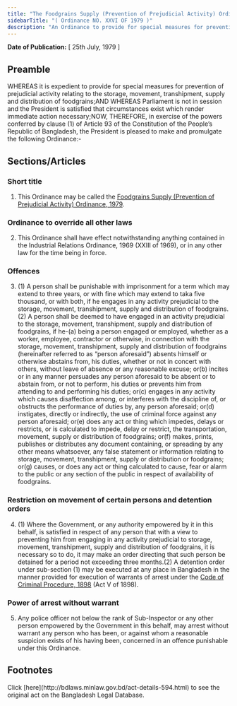 ```yaml
---
title: "The Foodgrains Supply (Prevention of Prejudicial Activity) Ordinance, 1979"
sidebarTitle: "( Ordinance NO. XXVI OF 1979 )"
description: "An Ordinance to provide for special measures for prevention of prejudicial activity relating to the storage, movement, transhipment, supply and distribution of foodgrains."
---
```


**Date of Publication:** [ 25th July, 1979 ]

## Preamble

WHEREAS it is expedient to provide for special measures for prevention of prejudicial activity relating to the storage, movement, transhipment, supply and distribution of foodgrains;AND WHEREAS Parliament is not in session and the President is satisfied that circumstances exist which render immediate action necessary;NOW, THEREFORE, in exercise of the powers conferred by clause (1) of Article 93 of the Constitution of the People’s Republic of Bangladesh, the President is pleased to make and promulgate the following Ordinance:-

## Sections/Articles

### Short title

1. This Ordinance may be called the [Foodgrains Supply (Prevention of Prejudicial Activity) Ordinance, 1979](/laws/volume-21/act-594 "Foodgrains Supply (Prevention of Prejudicial Activity) Ordinance, 1979").

### Ordinance to override all other laws

2. This Ordinance shall have effect notwithstanding anything contained in the Industrial Relations Ordinance, 1969 (XXIII of 1969), or in any other law for the time being in force.

### Offences

3. (1) A person shall be punishable with imprisonment for a term which may extend to three years, or with fine which may extend to taka five thousand, or with both, if he engages in any activity prejudicial to the storage, movement, transhipment, supply and distribution of foodgrains.(2) A person shall be deemed to have engaged in an activity prejudicial to the storage, movement, transhipment, supply and distribution of foodgrains, if he-(a) being a person engaged or employed, whether as a worker, employee, contractor or otherwise, in connection with the storage, movement, transhipment, supply and distribution of foodgrains (hereinafter referred to as “person aforesaid”) absents himself or otherwise abstains from, his duties, whether or not in concert with others, without leave of absence or any reasonable excuse; or(b) incites or in any manner persuades any person aforesaid to be absent or to abstain from, or not to perform, his duties or prevents him from attending to and performing his duties; or(c) engages in any activity which causes disaffection among, or interferes with the discipline of, or obstructs the performance of duties by, any person aforesaid; or(d) instigates, directly or indirectly, the use of criminal force against any person aforesaid; or(e) does any act or thing which impedes, delays or restricts, or is calculated to impede, delay or restrict, the transportation, movement, supply or distribution of foodgrains; or(f) makes, prints, publishes or distributes any document containing, or spreading by any other means whatsoever, any false statement or information relating to storage, movement, transhipment, supply or distribution or foodgrains; or(g) causes, or does any act or thing calculated to cause, fear or alarm to the public or any section of the public in respect of availability of foodgrains.

### Restriction on movement of certain persons and detention orders

4. (1) Where the Government, or any authority empowered by it in this behalf, is satisfied in respect of any person that with a view to preventing him from engaging in any activity prejudicial to storage, movement, transhipment, supply and distribution of foodgrains, it is necessary so to do, it may make an order directing that such person be detained for a period not exceeding three months.(2) A detention order under sub-section (1) may be executed at any place in Bangladesh in the manner provided for execution of warrants of arrest under the [Code of Criminal Procedure, 1898](/laws/volume-4/act-75 "Code of Criminal Procedure, 1898") (Act V of 1898).

### Power of arrest without warrant

5. Any police officer not below the rank of Sub-Inspector or any other person empowered by the Government in this behalf, may arrest without warrant any person who has been, or against whom a reasonable suspicion exists of his having been, concerned in an offence punishable under this Ordinance.

## Footnotes

<Note>
  Click [here](http://bdlaws.minlaw.gov.bd/act-details-594.html) to see the original act on the Bangladesh Legal Database.
</Note>
